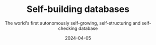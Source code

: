 ---
title: "Self-building databases"
subtitle: "The world's first autonomously self-growing, self-structuring and self-checking database"
date: "2024-04-05"
cover: TBD
categories:
  - "Company"
  - "Data"
---